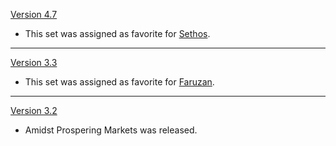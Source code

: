 {{Change History/Header}}
[[Version 4.7]]
* This set was assigned as favorite for [[Sethos]].
----
[[Version 3.3]]
* This set was assigned as favorite for [[Faruzan]].
----
[[Version 3.2]]
* Amidst Prospering Markets was released.